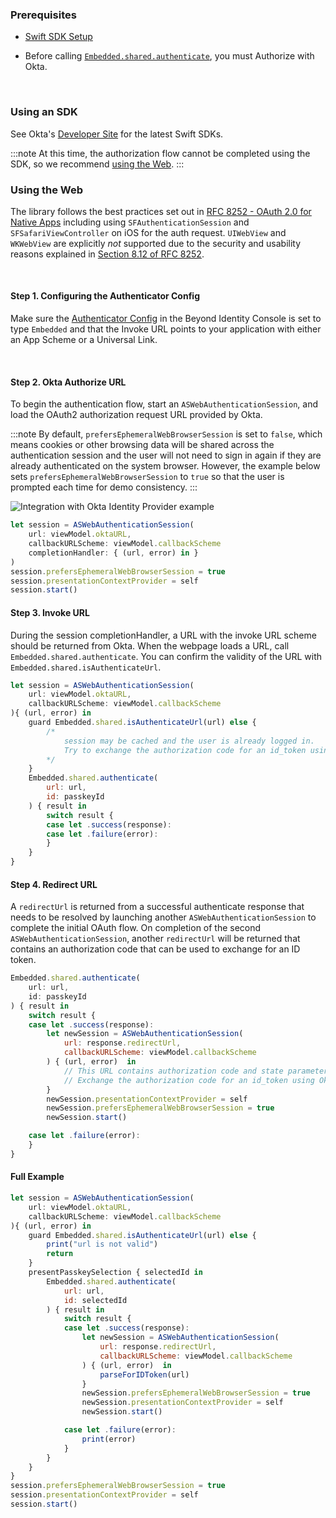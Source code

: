 ### Prerequisites

- [Swift SDK Setup](/docs/next/sdk-setup?sdks=swift)

- Before calling [`Embedded.shared.authenticate`](/docs/next/sdk-setup?sdks=swift#authentication), you must Authorize with Okta. 

<br />

### Using an SDK

See Okta's [Developer Site](https://developer.okta.com/code/#mobile-native) for the latest Swift SDKs.

:::note
At this time, the authorization flow cannot be completed using the SDK, so we recommend [using the Web](/docs/next/okta-oidc#using-the-web). 
:::

### Using the Web

The library follows the best practices set out in [RFC 8252 - OAuth 2.0 for Native Apps](https://tools.ietf.org/html/rfc8252) including using `SFAuthenticationSession` and `SFSafariViewController` on iOS for the auth request. `UIWebView` and `WKWebView` are explicitly _not_ supported due to the security and usability reasons explained in [Section 8.12 of RFC 8252](https://tools.ietf.org/html/rfc8252#section-8.12).

<br />

#### Step 1. Configuring the Authenticator Config

Make sure the [Authenticator Config](/docs/next/authenticator-config#embedded-sdk) in the Beyond Identity Console is set to type `Embedded` and that the Invoke URL points to your application with either an App Scheme or a Universal Link.

<br />

#### Step 2. Okta Authorize URL

To begin the authentication flow, start an `ASWebAuthenticationSession`, and load the OAuth2 authorization request URL provided by Okta.

:::note
By default, `prefersEphemeralWebBrowserSession` is set to `false`, which means cookies or other browsing data will be shared across the authentication session and the user will not need to sign in again if they are already authenticated on the system browser. However, the example below sets `prefersEphemeralWebBrowserSession` to `true` so that the user is prompted each time for demo consistency.
:::


<img src={OktaIdentityProviderExample} id="workflows" alt="Integration with Okta Identity Provider example" />

```javascript
let session = ASWebAuthenticationSession(
    url: viewModel.oktaURL,
    callbackURLScheme: viewModel.callbackScheme
    completionHandler: { (url, error) in }
)
session.prefersEphemeralWebBrowserSession = true
session.presentationContextProvider = self
session.start()
```

#### Step 3. Invoke URL

During the session completionHandler, a URL with the invoke URL scheme should be returned from Okta. When the webpage loads a URL, call `Embedded.shared.authenticate`. You can confirm the validity of the URL with `Embedded.shared.isAuthenticateUrl`.

```javascript
let session = ASWebAuthenticationSession(
    url: viewModel.oktaURL,
    callbackURLScheme: viewModel.callbackScheme
){ (url, error) in
    guard Embedded.shared.isAuthenticateUrl(url) else {
        /*
            session may be cached and the user is already logged in.
            Try to exchange the authorization code for an id_token using Okta's token endpoint.
        */
    }
    Embedded.shared.authenticate(
        url: url,
        id: passkeyId
    ) { result in
        switch result {
        case let .success(response):
        case let .failure(error):
        }
    }
}
```

#### Step 4. Redirect URL

A `redirectUrl` is returned from a successful authenticate response that needs to be resolved by launching another `ASWebAuthenticationSession` to complete the initial OAuth flow. On completion of the second `ASWebAuthenticationSession`, another `redirectUrl` will be returned that contains an authorization code that can be used to exchange for an ID token.

```javascript
Embedded.shared.authenticate(
    url: url,
    id: passkeyId
) { result in
    switch result {
    case let .success(response):
        let newSession = ASWebAuthenticationSession(
            url: response.redirectUrl,
            callbackURLScheme: viewModel.callbackScheme
        ) { (url, error)  in
            // This URL contains authorization code and state parameters
            // Exchange the authorization code for an id_token using Okta's token endpoint.
        }
        newSession.presentationContextProvider = self
        newSession.prefersEphemeralWebBrowserSession = true
        newSession.start()

    case let .failure(error):
    }
}
```

#### Full Example

```javascript
let session = ASWebAuthenticationSession(
    url: viewModel.oktaURL,
    callbackURLScheme: viewModel.callbackScheme
){ (url, error) in
    guard Embedded.shared.isAuthenticateUrl(url) else {
        print("url is not valid")
        return
    }
    presentPasskeySelection { selectedId in
        Embedded.shared.authenticate(
            url: url,
            id: selectedId
        ) { result in
            switch result {
            case let .success(response):
                let newSession = ASWebAuthenticationSession(
                    url: response.redirectUrl,
                    callbackURLScheme: viewModel.callbackScheme
                ) { (url, error)  in
                    parseForIDToken(url)
                }
                newSession.prefersEphemeralWebBrowserSession = true
                newSession.presentationContextProvider = self
                newSession.start()

            case let .failure(error):
                print(error)
            }
        }
    }
}
session.prefersEphemeralWebBrowserSession = true
session.presentationContextProvider = self
session.start()
```
